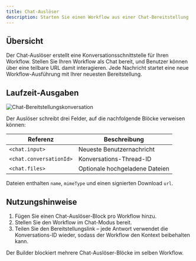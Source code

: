 ```yaml
---
title: Chat-Auslöser
description: Starten Sie einen Workflow aus einer Chat-Bereitstellung
---
```



## Übersicht

Der Chat-Auslöser erstellt eine Konversationsschnittstelle für Ihren Workflow. Stellen Sie Ihren Workflow als Chat bereit, und Benutzer können über eine teilbare URL damit interagieren. Jede Nachricht startet eine neue Workflow-Ausführung mit Ihrer neuesten Bereitstellung.

## Laufzeit-Ausgaben

<div className='flex justify-center my-6'>
  <Image
    src='/static/triggers/chat-trigger-light.png'
    alt='Chat-Bereitstellungskonversation'
    width={400}
    height={250}
    className='rounded-xl border border-border shadow-sm'
  />
</div>

Der Auslöser schreibt drei Felder, auf die nachfolgende Blöcke verweisen können:

| Referenz | Beschreibung |
|-----------|-------------|
| `<chat.input>` | Neueste Benutzernachricht |
| `<chat.conversationId>` | Konversations-Thread-ID |
| `<chat.files>` | Optionale hochgeladene Dateien |

Dateien enthalten `name`, `mimeType` und einen signierten Download `url`.

## Nutzungshinweise

1. Fügen Sie einen Chat-Auslöser-Block pro Workflow hinzu.
2. Stellen Sie den Workflow im Chat-Modus bereit.
3. Teilen Sie den Bereitstellungslink – jede Antwort verwendet die Konversations-ID wieder, sodass der Workflow den Kontext beibehalten kann.

<Callout type="info">
Der Builder blockiert mehrere Chat-Auslöser-Blöcke im selben Workflow.
</Callout>
